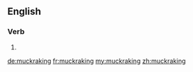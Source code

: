 ==English==

===Verb===
{{head|en|present participle}}

# {{present participle of|muckrake|lang=en}}

[[de:muckraking]]
[[fr:muckraking]]
[[my:muckraking]]
[[zh:muckraking]]